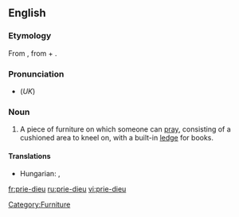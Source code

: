 ==English==
{{wikipedia}}

===Etymology===
From {{F.}} {{term|prie-Dieu}}, from {{term|prie||pray}} + {{term|Dieu||God}}.

===Pronunciation===
*(''UK'') {{IPA|/pɹiːˈdjəː/}}

===Noun===
{{en-noun|pl2=prie-dieux}}

# A piece of furniture on which someone can [[pray]], consisting of a cushioned area to kneel on, with a built-in [[ledge]] for books.

====Translations====
{{trans-top|a piece of furniture on which someone can pray}}
*Hungarian: {{t-|hu|imazsámoly}}, {{t|hu|térdeplő}}
{{trans-mid}}
{{trans-bottom}}

[[Category:Furniture]]

[[fr:prie-dieu]]
[[ru:prie-dieu]]
[[vi:prie-dieu]]